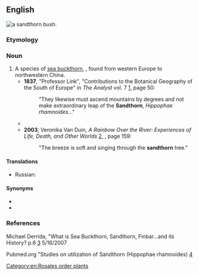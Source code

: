 ==English==
[[Image:Hippophae rhamnoides-01 (xndr).JPG|thumb|a '''sandthorn''' bush.]]
{{rfi|en}}

===Etymology===
{{compound|sand|thorn|lang=en}}

===Noun===
{{en-noun}}

# A species of [[sea buckthorn]], {{taxlink|Hippophae rhamnoides|species|noshow=1|ver=170609}}, found from western Europe to northwestern China.
#* '''1837''', "Professor Link", "Contributions to the Botanical Geography of the South of Europe" in ''The Analyst'' vol. 7 [http://books.google.com/books?id=mNwEAAAAQAAJ], page 50:
#*: "They likewise must ascend mountains by degrees and not make extraordinary leap of the '''Sandthorn''', ''Hippophae rhamnoides''..."
#* {{quote-text|year=1911|author=Ole Olufsen|title=The Emir of Bokhara and His Country|page=269|url=http://books.google.com/books?id=rlbGWH30tykC],|passage="... the first '''sandthorns''' and willows are met with at an altitude of 26-2700 meters."}}
#* '''2003''', Veronika Van Duin, ''A Rainbow Over the River: Experiences of Life, Death, and Other Worlds'' [http://books.google.com/books?id=Wcl-e_BxbzkC], {{ISBN|1902636473}}, page 159:
#*: "The breeze is soft and singing through the '''sandthorn''' tree."

====Translations====
{{trans-top|Sandthorn}}
* Russian: {{t+|ru|облепиха|f}}
{{trans-mid}}
{{trans-bottom}}

====Synonyms====
* {{vern|common sea-buckthorn}}
* {{vern|Russian sandthorn}}

===References===
Michael Derrida, "What is Sea Buckthorn, Sandthorn, Finbar...and its History? p.6
[http://www.mdidea.com/products/proper/proper003.html] 5/16/2007

Pubmed.org "Studies on utilization of Sandthorn (Hippophae rhamnoides)
[http://www.ncbi.nlm.nih.gov/sites/entrez?Db=pubmed&Cmd=ShowDetailView&TermToSearch=3423004&ordinalpos=2&itool=EntrezSystem2.PEntrez.Pubmed.Pubmed_ResultsPanel.Pubmed_RVDocSum]

[[Category:en:Rosales order plants]]